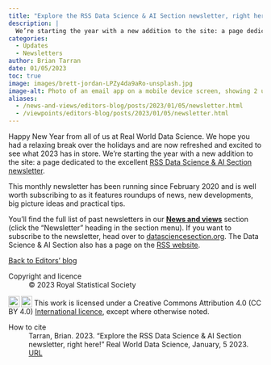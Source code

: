 ```yaml
---
title: "Explore the RSS Data Science & AI Section newsletter, right here!"
description: |
  We’re starting the year with a new addition to the site: a page dedicated to the excellent RSS Data Science & AI Section newsletter. 
categories:
  - Updates
  - Newsletters
author: Brian Tarran
date: 01/05/2023
toc: true
image: images/brett-jordan-LPZy4da9aRo-unsplash.jpg
image-alt: Photo of an email app on a mobile device screen, showing 2 unread notifications. Photo by Brett Jordan on Unsplash.
aliases: 
  - /news-and-views/editors-blog/posts/2023/01/05/newsletter.html
  - /viewpoints/editors-blog/posts/2023/01/05/newsletter.html
---
```

Happy New Year from all of us at Real World Data Science. We hope you had a relaxing break over the holidays and are now refreshed and excited to see what 2023 has in store. We’re starting the year with a new addition to the site: a page dedicated to the excellent [RSS Data Science & AI Section newsletter](https://realworlddatascience.net/news-and-views/newsletter/). 

This monthly newsletter has been running since February 2020 and is well worth subscribing to as it features roundups of news, new developments, big picture ideas and practical tips.  

You’ll find the full list of past newsletters in our [**News and views**](https://realworlddatascience.net/news-and-views/) section (click the "Newsletter" heading in the section menu). If you want to subscribe to the newsletter, head over to [datasciencesection.org](https://datasciencesection.org/about/). The Data Science & AI Section also has a page on the [RSS website](https://rss.org.uk/membership/rss-groups-and-committees/sections/data-science-section/). 

::: {.article-btn}
[Back to Editors' blog](/the-pulse/editors-blog/index.qmd)
:::


::: {.further-info}
::: grid
::: {.g-col-12 .g-col-md-6}
Copyright and licence
: &copy; 2023 Royal Statistical Society

<a href="http://creativecommons.org/licenses/by/4.0/?ref=chooser-v1" target="_blank" rel="license noopener noreferrer" style="display:inline-block;"> <img style="height:22px!important;vertical-align:text-bottom;" src="https://mirrors.creativecommons.org/presskit/icons/cc.svg?ref=chooser-v1"><img style="height:22px!important;margin-left:3px;vertical-align:text-bottom;" src="https://mirrors.creativecommons.org/presskit/icons/by.svg?ref=chooser-v1"></a> This work is licensed under a Creative Commons Attribution 4.0 (CC BY 4.0) <a href="http://creativecommons.org/licenses/by/4.0/?ref=chooser-v1" target="_blank" rel="license noopener noreferrer" style="display:inline-block;"> International licence</a>, except where otherwise noted.

:::

::: {.g-col-12 .g-col-md-6}
How to cite
: Tarran, Brian. 2023. "Explore the RSS Data Science & AI Section newsletter, right here!" Real World Data Science, January, 5 2023. [URL](https://realworlddatascience.net/news-and-views/editors-blog/posts/2023/01/05/newsletter.html)
:::
:::
:::